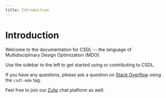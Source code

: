 ```yaml
---
title: Introduction
---
```


# Introduction

Welcome to the documentation for CSDL -- the language of
Multidisciplinary Design Optimization (MDO).

Use the sidebar to the left to get started using or contributing to
CSDL.

If you have any questions, please ask a question on
[Stack Overflow](https://stackoverflow.com/questions/tagged/csdl-mdo)
using the `csdl-mdo` tag.

Feel free to join our [Zulip](https://csdl.zulipchat.com) chat platform
as well.
